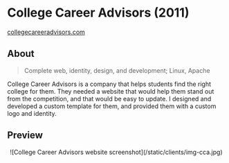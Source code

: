 # College Career Advisors (2011)
<Thick>[collegecareeradvisors.com](http://collegecareeradvisors.com/)</Thick>

## About
> Complete web, identity, design, and development; Linux, Apache

College Career Advisors is a company that helps students find the right college for them. They needed a website that would help them stand out from the competition, and that would be easy to update. I designed and developed a custom template for them, and provided them with a custom logo and identity.

## Preview

<Center>
	![College Career Advisors website screenshot](/static/clients/img-cca.jpg)
</Center>
